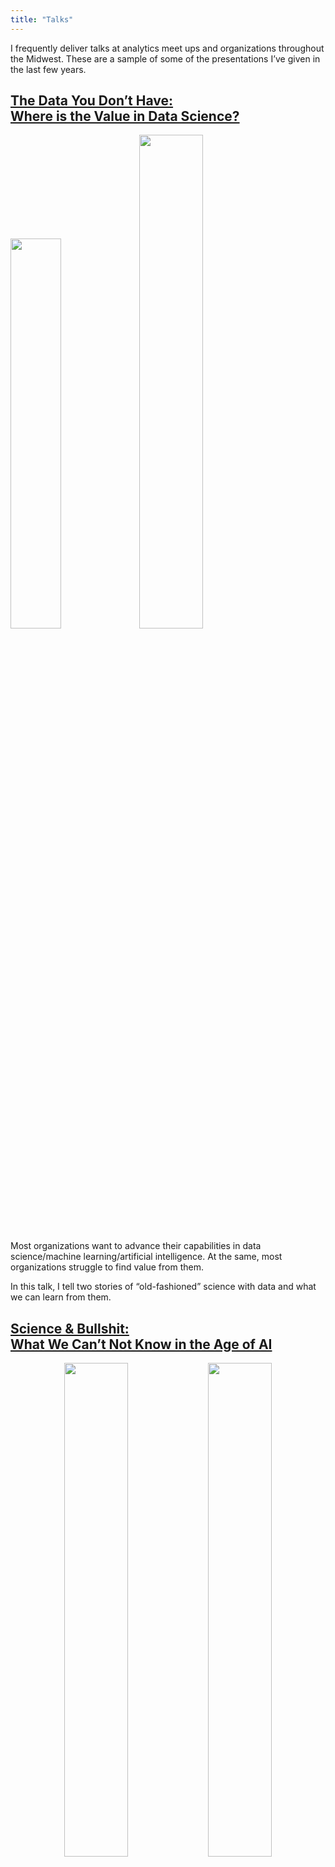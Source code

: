 ```yaml
---
title: "Talks"
---
```


I frequently deliver talks at analytics meet ups and organizations throughout the Midwest. These are a sample of some of the presentations I've given in the last few years.

## [The Data You Don't Have:  <br> Where is the Value in Data Science?](https://phenrickson.github.io/guidepost_2024/presentation.html#/title-slide)

![](images/data_you_dont_have_title.png){width=40%} ![](images/data_you_dont_have_2.png){width=45%}

</center>

Most organizations want to advance their capabilities in data science/machine learning/artificial intelligence. At the same, most organizations struggle to find value from them.

In this talk, I tell two stories of "old-fashioned" science with data and what we can learn from them.

</center>

## [Science & Bullshit: <br> What We Can't Not Know in the Age of AI](https://github.com/phenrickson/talks/raw/main/science_and_bullshit.pdf)

<center>

![](images/science_and_bullshit.png){width=45%} ![](images/confusion_matrix.png){width=45%}

</center>

The technology landscape is full of solutions purporting to use artificial intelligence to offer insights and solve problems. Many of these claims exploit the hype surrounding the term AI: "if AI can do X, AI can do Y". 

Data science and machine learning can be a tremendous help to organizations, but how do we separate *science* from *bull$#@!*? 

In this talk, I argue that one does not need to be a data scientist to question claims made in the language of math and statistics. I discuss the knowledge we must have and questions we must ask in the age of AI.

## [Now What? <br> Model Building, Science, and Analytics](https://github.com/phenrickson/talks/raw/main/now_what_symposium.pdf)

<center>

![](images/now_what_intro.png){width=45%} ![](images/now_what_models.png){width=45%}

</center>

Organizations increasingly speak about being data-driven, but should this be our goal? In this talk I discuss philosophy of science and how we learn from data. I then illustrate the process of building predictive models with some of my own side projects: board games and minor league hockey.

[Board game version](https://github.com/phenrickson/talks/raw/main/now_what_symposium.pdf)

[Minor league hockey version](https://github.com/phenrickson/talks/raw/main/now_what.pdf)

## [What is this thing called data science?](https://github.com/phenrickson/talks/raw/main/what-is-this-thing-called-data-science.pdf)

<center>

![](images/what_is_science_intro.png){width=45%} ![](images/what_is_science_model.png){width=45%}

</center>

Data science is on the roadmap for many organizations and businesses. What exactly is data science? What can it do? What can it not do? 

## [The Talk on Talks](https://github.com/phenrickson/talks/raw/main/talk-on-talks.pdf)

<center>

![](images/talk_on_talks_intro.png){width=45%} ![](images/talk_on_talks_point.png){width=45%}

</center>

I've given a lot of talks as a professor and as a consultant. This a compilation of advice and lessons I've picked up over the years from giving talks. Massively inspired by a presentation my advisor gave in grad school.